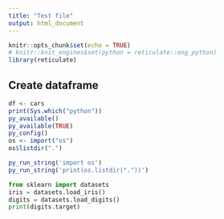 ```yaml
---
title: "Test file"
output: html_document
---
```


```r
knitr::opts_chunk$set(echo = TRUE)
# knitr::knit_engines$set(python = reticulate::eng_python)
library(reticulate)

```

## Create dataframe

```r
df <- cars
print(Sys.which("python"))
py_available()
py_available(TRUE)
py_config()
os <- import("os")
os$listdir(".")
```

```r
py_run_string('import os')
py_run_string('print(os.listdir("."))')
```

```python
from sklearn import datasets
iris = datasets.load_iris()
digits = datasets.load_digits()
print(digits.target)
```

